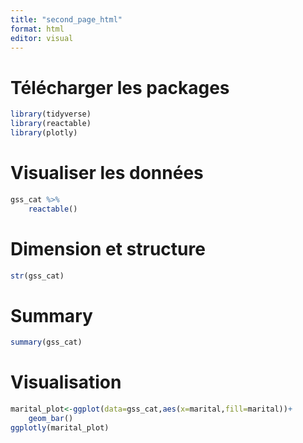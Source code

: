 ```yaml
---
title: "second_page_html"
format: html
editor: visual
---
```


# Télécharger les packages

```r
library(tidyverse)
library(reactable)
library(plotly)
```

# Visualiser les données

```r
gss_cat %>% 
    reactable()
```

# Dimension et structure

```r
str(gss_cat)

```

# Summary

```r
summary(gss_cat)
```

# Visualisation

```r
marital_plot<-ggplot(data=gss_cat,aes(x=marital,fill=marital))+
    geom_bar()
ggplotly(marital_plot)
```
